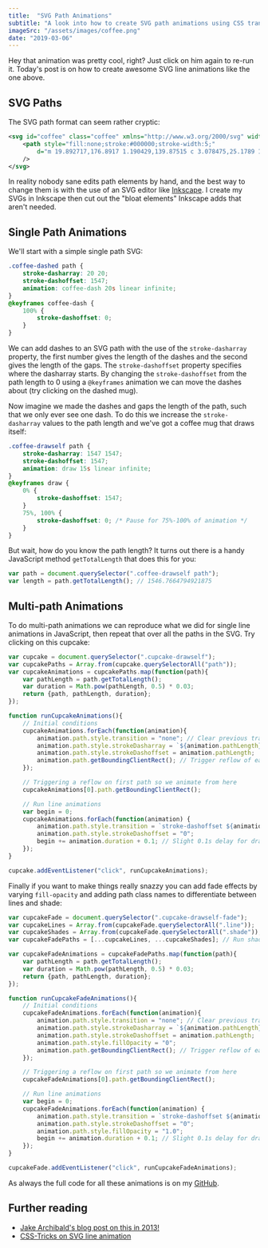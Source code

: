 ```yaml
---
title:  "SVG Path Animations"
subtitle: "A look into how to create SVG path animations using CSS transitions and a bit of JavaScript."
imageSrc: "/assets/images/coffee.png"
date: "2019-03-06"
---
```



<LogoDrawself />

Hey that animation was pretty cool, right? Just click on him again to re-run it. Today's post is on how to create awesome SVG line animations like the one above.

## SVG Paths
The SVG path format can seem rather cryptic:

```xml
<svg id="coffee" class="coffee" xmlns="http://www.w3.org/2000/svg" width="250" height="375" viewBox="0 0 250 375">
    <path style="fill:none;stroke:#000000;stroke-width:5;"
        d="m 19.892717,176.8917 1.190429,139.87515 c 3.078475,25.1789 11.076205,36.7905 41.069744,43.45065 21.81719,4.35025 40.50001,2.4318 60.11656,2.38085 29.56052,-2.41735 45.03841,-16.4321 47.61711,-41.06975 4.77735,-29.65355 -2.57891,-63.04595 2.3117,-95.7242 2.34095,-4.81735 1.6138,-10.7567 11.3782,-12.6047 4.893,-0.9099 8.9718,-0.73415 12.60465,0.035 7.01395,2.64455 11.4282,6.27795 13.7335,12.4634 2.27135,9.325 1.9101,18.65 1.04165,27.97505 -0.6871,6.0357 -2.34285,11.2697 -4.6129,15.32675 -5.56075,6.92775 -13.47125,11.10545 -19.3264,17.11985 -1.76685,2.77765 -1.1949,6.44065 -1.05965,9.21835 0.5008,3.07045 2.91735,4.2252 5.3569,5.3569 3.42525,0.73005 6.89725,1.2265 10.71385,0 7.5242,-2.499 12.99665,-7.5627 19.0468,-11.90425 4.9011,-5.3231 8.77275,-12.36185 12.4995,-19.64205 3.12195,-6.4744 3.27535,-14.4331 4.1665,-22.0229 -0.119,-7.5046 -0.4315,-14.9127 -1.33925,-22.02295 -4.8731,-19.68355 -18.54195,-35.8845 -38.54005,-39.28405 -5.1125,-0.42 -11.90225,0.1125 -20.622,-1.12135 -5.4145,-2.00515 -6.06795,-5.30365 -6.1265,-8.78685 0.78285,-7.14255 -0.6129,-14.4956 -4.20258,-21.63815 -6.66151,-9.72085 -18.17041,-13.45375 -31.54633,-14.88035 -22.53748,-3.28225 -43.72335,-3.05035 -64.28306,-1.1904 -9.30141,0.7866 -18.504954,1.1328 -28.570254,5.3569 -2.97607,1.27915 -5.95214,2.72185 -8.9282,5.95215 -1.224895,4.1665 -1.133765,8.333 2.38085,12.4995 7.77138,5.5689 15.83991,9.5035 24.403764,10.71385 15.9467,2.91015 32.12713,5.0412 49.25393,4.01765 13.53319,-1.55345 27.199,-2.84165 37.64724,-10.565 7.41696,-3.9148 9.57699,-9.80095 10.71385,-16.0708 -1.1491,-6.68715 -2.97648,-13.34485 -13.0947,-19.64205 -10.03057,-6.67185 -20.92652,-10.1706 -32.14153,-12.4995 -17.96892,-2.87915 -35.80275,-1.9664 -52.974,-4.46395 -16.962344,-2.0638 -17.978594,-7.64395 -17.558814,-14.582746 -1.55086,-4.59945 7.83395,-12.36765 13.68992,-12.2019 10.898904,-1.20005 22.995044,-2.5708 38.986494,-1.488 10.18657,2.1145 20.57079,4.03135 31.54631,5.3569 19.23428,-1.2312 23.56941,-6.5704 24.40375,-12.4995 0.76904,-5.48375 0.84257,-11.20525 -4.16649,-17.856405 -3.3469,-3.83015 -8.16664,-6.482 -15.47555,-7.14255 -25.80935,-0.76405 -51.29432,5.6476 -79.758614,5.95215 -18.34454,-0.4225 -32.777509,-4.74995 -38.837699,-15.4756 -0.686105,-6.3489 -1.214195,-12.99545 7.737779,-19.3444 7.163605,-5.637 17.07073,-10.58535 28.9326,-12.3071"
    />
</svg>
```

In reality nobody sane edits path elements by hand, and the best way to change them is with the use of an SVG editor like <a class="blueLink" href="https://inkscape.org/">Inkscape</a>. I create my SVGs in Inkscape then cut out the "bloat elements" Inkscape adds that aren't needed.

## Single Path Animations
We'll start with a simple single path SVG:

<div className={commonStyle.halfWidthContainer}>
    <div className={commonStyle.halfWidthLeft}>
        <Coffee className={style.coffee} />
    </div>
    <div className={commonStyle.halfWidthRight}>
        <CoffeeDashed />
    </div>
</div>

```css
.coffee-dashed path {
    stroke-dasharray: 20 20;
    stroke-dashoffset: 1547;
    animation: coffee-dash 20s linear infinite;
}
@keyframes coffee-dash {
    100% {
        stroke-dashoffset: 0;
    }
}
```

We can add dashes to an SVG path with the use of the `stroke-dasharray` property, the first number gives the length of the dashes and the second gives the length of the gaps. The `stroke-dashoffset` property specifies where the dasharray starts. By changing the `stroke-dashoffset` from the path length to 0 using a `@keyframes` animation we can move the dashes about (try clicking on the dashed mug). 


Now imagine we made the dashes and gaps the length of the path, such that we only ever see one dash. To do this we increase the  `stroke-dasharray` values to the path length and we've got a coffee mug that draws itself:

<CoffeeDrawself />


```css
.coffee-drawself path {
    stroke-dasharray: 1547 1547;
    stroke-dashoffset: 1547;
    animation: draw 15s linear infinite;
}
@keyframes draw {
    0% {
        stroke-dashoffset: 1547;
    }
    75%, 100% {
        stroke-dashoffset: 0; /* Pause for 75%-100% of animation */
    }
}
```

But wait, how do you know the path length? It turns out there is a handy JavaScript method `getTotalLength` that does this for you:

```javascript
var path = document.querySelector(".coffee-drawself path");
var length = path.getTotalLength(); // 1546.7664794921875
```

## Multi-path Animations

To do multi-path animations we can reproduce what we did for single line animations in JavaScript, then repeat that over all the paths in the SVG. Try clicking on this cupcake:

<CupcakeDrawself />

```javascript
var cupcake = document.querySelector(".cupcake-drawself");
var cupcakePaths = Array.from(cupcake.querySelectorAll("path"));
var cupcakeAnimations = cupcakePaths.map(function(path){
    var pathLength = path.getTotalLength();
    var duration = Math.pow(pathLength, 0.5) * 0.03;
    return {path, pathLength, duration};
});

function runCupcakeAnimations(){
    // Initial conditions
    cupcakeAnimations.forEach(function(animation){
        animation.path.style.transition = "none"; // Clear previous transition => fast removal
        animation.path.style.strokeDasharray = `${animation.pathLength} ${animation.pathLength}`;
        animation.path.style.strokeDashoffset = animation.pathLength;
        animation.path.getBoundingClientRect(); // Trigger reflow of each path
    });

    // Triggering a reflow on first path so we animate from here
    cupcakeAnimations[0].path.getBoundingClientRect();

    // Run line animations
    var begin = 0;
    cupcakeAnimations.forEach(function(animation) {
        animation.path.style.transition = `stroke-dashoffset ${animation.duration}s ${begin}s ease-in-out`;
        animation.path.style.strokeDashoffset = "0";
        begin += animation.duration + 0.1; // Slight 0.1s delay for drawing effect
    });
}

cupcake.addEventListener("click", runCupcakeAnimations);
```

Finally if you want to make things really snazzy you can add fade effects by varying `fill-opacity` and adding path class names to differentiate between lines and shade:

<CupcakeDrawselfFade />

```javascript
var cupcakeFade = document.querySelector(".cupcake-drawself-fade");
var cupcakeLines = Array.from(cupcakeFade.querySelectorAll(".line"));
var cupcakeShades = Array.from(cupcakeFade.querySelectorAll(".shade"));
var cupcakeFadePaths = [...cupcakeLines, ...cupcakeShades]; // Run shades last.

var cupcakeFadeAnimations = cupcakeFadePaths.map(function(path){
    var pathLength = path.getTotalLength();
    var duration = Math.pow(pathLength, 0.5) * 0.03;
    return {path, pathLength, duration};
});

function runCupcakeFadeAnimations(){
    // Initial conditions
    cupcakeFadeAnimations.forEach(function(animation){
        animation.path.style.transition = "none"; // Clear previous transition => fast removal
        animation.path.style.strokeDasharray = `${animation.pathLength} ${animation.pathLength}`;
        animation.path.style.strokeDashoffset = animation.pathLength;
        animation.path.style.fillOpacity = "0";
        animation.path.getBoundingClientRect(); // Trigger reflow of each path
    });

    // Triggering a reflow on first path so we animate from here
    cupcakeFadeAnimations[0].path.getBoundingClientRect();

    // Run line animations
    var begin = 0;
    cupcakeFadeAnimations.forEach(function(animation) {
        animation.path.style.transition = `stroke-dashoffset ${animation.duration}s ${begin}s ease-in-out, fill-opacity ${animation.duration}s ${begin}s ease-in-out`;
        animation.path.style.strokeDashoffset = "0";
        animation.path.style.fillOpacity = "1.0";
        begin += animation.duration + 0.1; // Slight 0.1s delay for drawing effect
    });
}

cupcakeFade.addEventListener("click", runCupcakeFadeAnimations);
```

As always the full code for all these animations is on my <a href="https://github.com/george-pearson" class="blueLink">GitHub</a>.

## Further reading
* <a class="blueLink" href="https://jakearchibald.com/2013/animated-line-drawing-svg/">Jake Archibald's blog post on this in 2013!</a>
* <a class="blueLink" href="https://css-tricks.com/svg-line-animation-works/">CSS-Tricks on SVG line animation</a>